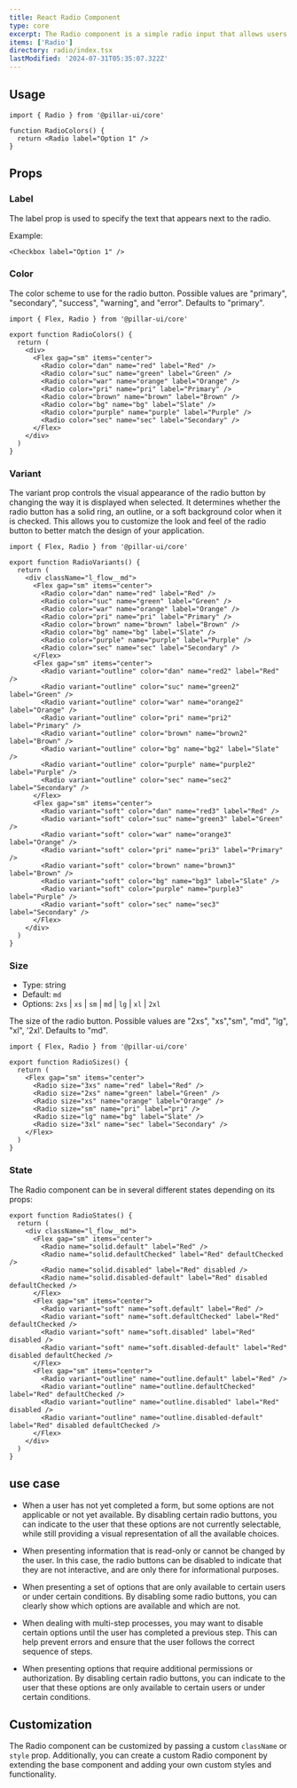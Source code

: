```yaml
---
title: React Radio Component
type: core
excerpt: The Radio component is a simple radio input that allows users to select a single option from a list of options.
items: ['Radio']
directory: radio/index.tsx
lastModified: '2024-07-31T05:35:07.322Z'
---
```


## Usage

```tsx showLineNumbers title="Paper.tsx"
import { Radio } from '@pillar-ui/core'

function RadioColors() {
  return <Radio label="Option 1" />
}
```

## Props

### Label

The label prop is used to specify the text that appears next to the radio.

Example:

<RadioLabel />

```tsx showLineNumbers title="Radio.tsx"
<Checkbox label="Option 1" />
```

### Color

The color scheme to use for the radio button. Possible values are "primary", "secondary", "success", "warning", and "error". Defaults to "primary".

<RadioColors />

```tsx showLineNumbers title="Paper.tsx"
import { Flex, Radio } from '@pillar-ui/core'

export function RadioColors() {
  return (
    <div>
      <Flex gap="sm" items="center">
        <Radio color="dan" name="red" label="Red" />
        <Radio color="suc" name="green" label="Green" />
        <Radio color="war" name="orange" label="Orange" />
        <Radio color="pri" name="pri" label="Primary" />
        <Radio color="brown" name="brown" label="Brown" />
        <Radio color="bg" name="bg" label="Slate" />
        <Radio color="purple" name="purple" label="Purple" />
        <Radio color="sec" name="sec" label="Secondary" />
      </Flex>
    </div>
  )
}
```

### Variant

The variant prop controls the visual appearance of the radio button by changing the way it is displayed when selected. It determines whether the radio button has a solid ring, an outline, or a soft background color when it is checked. This allows you to customize the look and feel of the radio button to better match the design of your application.

<RadioVariants />

```tsx showLineNumbers title="Paper.tsx"
import { Flex, Radio } from '@pillar-ui/core'

export function RadioVariants() {
  return (
    <div className="l_flow__md">
      <Flex gap="sm" items="center">
        <Radio color="dan" name="red" label="Red" />
        <Radio color="suc" name="green" label="Green" />
        <Radio color="war" name="orange" label="Orange" />
        <Radio color="pri" name="pri" label="Primary" />
        <Radio color="brown" name="brown" label="Brown" />
        <Radio color="bg" name="bg" label="Slate" />
        <Radio color="purple" name="purple" label="Purple" />
        <Radio color="sec" name="sec" label="Secondary" />
      </Flex>
      <Flex gap="sm" items="center">
        <Radio variant="outline" color="dan" name="red2" label="Red" />
        <Radio variant="outline" color="suc" name="green2" label="Green" />
        <Radio variant="outline" color="war" name="orange2" label="Orange" />
        <Radio variant="outline" color="pri" name="pri2" label="Primary" />
        <Radio variant="outline" color="brown" name="brown2" label="Brown" />
        <Radio variant="outline" color="bg" name="bg2" label="Slate" />
        <Radio variant="outline" color="purple" name="purple2" label="Purple" />
        <Radio variant="outline" color="sec" name="sec2" label="Secondary" />
      </Flex>
      <Flex gap="sm" items="center">
        <Radio variant="soft" color="dan" name="red3" label="Red" />
        <Radio variant="soft" color="suc" name="green3" label="Green" />
        <Radio variant="soft" color="war" name="orange3" label="Orange" />
        <Radio variant="soft" color="pri" name="pri3" label="Primary" />
        <Radio variant="soft" color="brown" name="brown3" label="Brown" />
        <Radio variant="soft" color="bg" name="bg3" label="Slate" />
        <Radio variant="soft" color="purple" name="purple3" label="Purple" />
        <Radio variant="soft" color="sec" name="sec3" label="Secondary" />
      </Flex>
    </div>
  )
}
```

### Size

- Type: string
- Default: `md`
- Options: `2xs` | `xs` | `sm` | `md` | `lg` | `xl` | `2xl`

The size of the radio button. Possible values are "2xs", "xs","sm", "md", "lg", "xl", '2xl'. Defaults to "md".

<RadioSizes />

```tsx showLineNumbers title="Paper.tsx"
import { Flex, Radio } from '@pillar-ui/core'

export function RadioSizes() {
  return (
    <Flex gap="sm" items="center">
      <Radio size="3xs" name="red" label="Red" />
      <Radio size="2xs" name="green" label="Green" />
      <Radio size="xs" name="orange" label="Orange" />
      <Radio size="sm" name="pri" label="pri" />
      <Radio size="lg" name="bg" label="Slate" />
      <Radio size="3xl" name="sec" label="Secondary" />
    </Flex>
  )
}
```

### State

The Radio component can be in several different states depending on its props:

<RadioState />

```tsx showLineNumbers title="Paper.tsx"
export function RadioStates() {
  return (
    <div className="l_flow__md">
      <Flex gap="sm" items="center">
        <Radio name="solid.default" label="Red" />
        <Radio name="solid.defaultChecked" label="Red" defaultChecked />
        <Radio name="solid.disabled" label="Red" disabled />
        <Radio name="solid.disabled-default" label="Red" disabled defaultChecked />
      </Flex>
      <Flex gap="sm" items="center">
        <Radio variant="soft" name="soft.default" label="Red" />
        <Radio variant="soft" name="soft.defaultChecked" label="Red" defaultChecked />
        <Radio variant="soft" name="soft.disabled" label="Red" disabled />
        <Radio variant="soft" name="soft.disabled-default" label="Red" disabled defaultChecked />
      </Flex>
      <Flex gap="sm" items="center">
        <Radio variant="outline" name="outline.default" label="Red" />
        <Radio variant="outline" name="outline.defaultChecked" label="Red" defaultChecked />
        <Radio variant="outline" name="outline.disabled" label="Red" disabled />
        <Radio variant="outline" name="outline.disabled-default" label="Red" disabled defaultChecked />
      </Flex>
    </div>
  )
}
```

## use case

- When a user has not yet completed a form, but some options are not applicable or not yet available. By disabling certain radio buttons, you can indicate to the user that these options are not currently selectable, while still providing a visual representation of all the available choices.

- When presenting information that is read-only or cannot be changed by the user. In this case, the radio buttons can be disabled to indicate that they are not interactive, and are only there for informational purposes.

- When presenting a set of options that are only available to certain users or under certain conditions. By disabling some radio buttons, you can clearly show which options are available and which are not.

- When dealing with multi-step processes, you may want to disable certain options until the user has completed a previous step. This can help prevent errors and ensure that the user follows the correct sequence of steps.

- When presenting options that require additional permissions or authorization. By disabling certain radio buttons, you can indicate to the user that these options are only available to certain users or under certain conditions.

## Customization

The Radio component can be customized by passing a custom `className` or `style` prop. Additionally, you can create a custom Radio component by extending the base component and adding your own custom styles and functionality.
